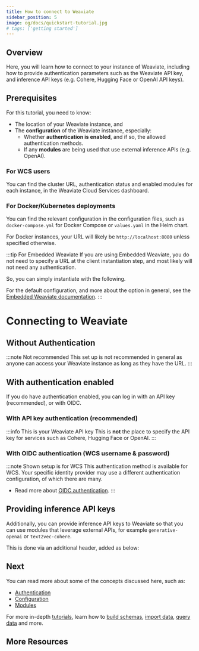 ```yaml
---
title: How to connect to Weaviate
sidebar_position: 5
image: og/docs/quickstart-tutorial.jpg
# tags: ['getting started']
---
```


## Overview

Here, you will learn how to connect to your instance of Weaviate, including how to provide authentication parameters such as the Weaviate API key, and inference API keys (e.g. Cohere, Hugging Face or OpenAI API keys).

## Prerequisites

For this tutorial, you need to know:
- The location of your Weaviate instance, and
- The **configuration** of the Weaviate instance, especially:
    - Whether **authentication is enabled**, and if so, the allowed authentication methods.
    - If any **modules** are being used that use external inference APIs (e.g. OpenAI).


### For WCS users

You can find the cluster URL, authentication status and enabled modules for each instance, in the Weaviate Cloud Services dashboard.

### For Docker/Kubernetes deployments

You can find the relevant configuration in the configuration files, such as `docker-compose.yml` for Docker Compose or `values.yaml` in the Helm chart.

For Docker instances, your URL will likely be `http://localhost:8080` unless specified otherwise.

:::tip For Embedded Weaviate
If you are using Embedded Weaviate, you do not need to specify a URL at the client instantiation step, and most likely will not need any authentication.
<br/>
<p>
So, you can simply instantiate with the following.
</p>

<EmbeddedInstantiationSimple/>

For the default configuration, and more about the option in general, see the [Embedded Weaviate documentation](../installation/embedded.md).
:::

# Connecting to Weaviate

## Without Authentication

:::note Not recommended
This set up is not recommended in general as anyone can access your Weaviate instance as long as they have the URL.
:::

<WCSWithoutAuthentication/>

## With authentication enabled

If you do have authentication enabled, you can log in with an API key (recommended), or with OIDC.

### With API key authentication (recommended)

:::info This is your Weaviate API key
This is **not** the place to specify the API key for services such as Cohere, Hugging Face or OpenAI.
:::

<WCSAuthenticationApiKey/>

### With OIDC authentication (WCS username & password)

:::note Shown setup is for WCS
This authentication method is available for WCS. Your specific identity provider may use a different authentication configuration, of which there are many.

- Read more about [OIDC authentication](../configuration/authentication.md#oidc---a-systems-perspective).
:::

<WCSAuthenticationUserPass/>

## Providing inference API keys

Additionally, you can provide inference API keys to Weaviate so that you can use modules that leverage external APIs, for example `generative-openai` or `text2vec-cohere`.

This is done via an additional header, added as below:

<WCSAuthenticationApiKeyWithInferenceKey/>

## Next

You can read more about some of the concepts discussed here, such as:
- [Authentication](../configuration/authentication.md)
- [Configuration](../configuration/index.md)
- [Modules](../modules/index.md)

For more in-depth [tutorials](../tutorials/index.md), learn how to [build schemas](../tutorials/schema.md), [import data](../tutorials/import.md), [query data](../tutorials/query.md) and more.

## More Resources


<DocsMoreResources />
